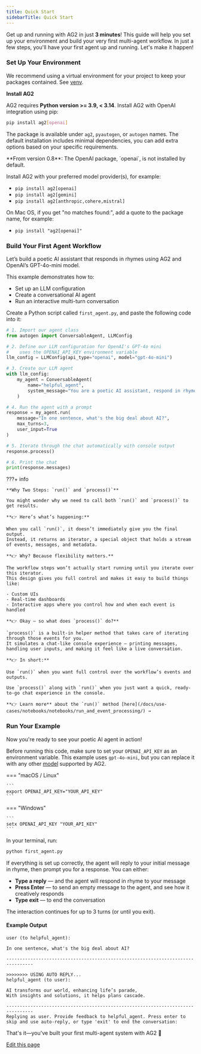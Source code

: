 ```yaml
---
title: Quick Start
sidebarTitle: Quick Start
---
```


Get up and running with AG2 in just **3 minutes**! This guide will help you set up your environment and build your very first multi-agent workflow. In just a few steps, you'll have your first agent up and running. Let's make it happen!

### Set Up Your Environment

<Tip>
We recommend using a virtual environment for your project to keep your packages contained. See <a href="https://docs.python.org/3/library/venv.html" target="_blank">venv</a>.
</Tip>

**Install AG2**

AG2 requires **Python version >= 3.9, < 3.14**. Install AG2 with OpenAI integration using pip:

```bash
pip install ag2[openai]
```

The package is available under `ag2`, `pyautogen`, or `autogen` names. The default installation includes minimal dependencies, you can add extra options based on your specific requirements.

<Warning>
**From version 0.8**: The OpenAI package, `openai`, is not installed by default.

Install AG2 with your preferred model provider(s), for example:

- `pip install ag2[openai]`
- `pip install ag2[gemini]`
- `pip install ag2[anthropic,cohere,mistral]`

On Mac OS, if you get "no matches found:", add a quote to the package name, for example:
- `pip install "ag2[openai]"`
</Warning>

### Build Your First Agent Workflow

Let’s build a poetic AI assistant that responds in rhymes using AG2 and OpenAI’s GPT-4o-mini model.

This example demonstrates how to:

- Set up an LLM configuration
- Create a conversational AI agent
- Run an interactive multi-turn conversation

Create a Python script called `first_agent.py`, and paste the following code into it:

```python
# 1. Import our agent class
from autogen import ConversableAgent, LLMConfig

# 2. Define our LLM configuration for OpenAI's GPT-4o mini
#    uses the OPENAI_API_KEY environment variable
llm_config = LLMConfig(api_type="openai", model="gpt-4o-mini")

# 3. Create our LLM agent
with llm_config:
    my_agent = ConversableAgent(
        name="helpful_agent",
        system_message="You are a poetic AI assistant, respond in rhyme.",
    )

# 4. Run the agent with a prompt
response = my_agent.run(
    message="In one sentence, what's the big deal about AI?",
    max_turns=3,
    user_input=True
)

# 5. Iterate through the chat automatically with console output
response.process()

# 6. Print the chat
print(response.messages)
```

???+ info

    **Why Two Steps: `run()` and `process()`**

    You might wonder why we need to call both `run()` and `process()` to get results.

    **👉 Here’s what’s happening:**

    When you call `run()`, it doesn’t immediately give you the final output.
    Instead, it returns an iterator, a special object that holds a stream of events, messages, and metadata.

    **👉 Why? Because flexibility matters.**

    The workflow steps won’t actually start running until you iterate over this iterator.
    This design gives you full control and makes it easy to build things like:

    - Custom UIs
    - Real-time dashboards
    - Interactive apps where you control how and when each event is handled

    **👉 Okay — so what does `process()` do?**

    `process()` is a built-in helper method that takes care of iterating through those events for you.
    It simulates a chat-like console experience — printing messages, handling user inputs, and making it feel like a live conversation.

    **👉 In short:**

    Use `run()` when you want full control over the workflow’s events and outputs.

    Use `process()` along with `run()` when you just want a quick, ready-to-go chat experience in the console.

    **👉 Learn more** about the `run()` method [here](/docs/use-cases/notebooks/notebooks/run_and_event_processing/) →

### Run Your Example

Now you're ready to see your poetic AI agent in action!

<Note>

Before running this code, make sure to set your `OPENAI_API_KEY` as an environment variable. This example uses `gpt-4o-mini`, but you can replace it with any other [model](../user-guide/models/amazon-bedrock) supported by AG2.

=== "macOS / Linux"

    ```
    export OPENAI_API_KEY="YOUR_API_KEY"
    ```

=== "Windows"

    ```
    setx OPENAI_API_KEY "YOUR_API_KEY"
    ```

</Note>

In your terminal, run:

```bash
python first_agent.py
```

If everything is set up correctly, the agent will reply to your initial message in rhyme, then prompt you for a response.
You can either:

- **Type a reply** — and the agent will respond in rhyme to your message
- **Press Enter** — to send an empty message to the agent, and see how it creatively responds
- **Type exit** — to end the conversation

The interaction continues for up to 3 turns (or until you exit).

#### Example Output

```console
user (to helpful_agent):

In one sentence, what's the big deal about AI?

--------------------------------------------------------------------------------

>>>>>>>> USING AUTO REPLY...
helpful_agent (to user):

AI transforms our world, enhancing life’s parade,
With insights and solutions, it helps plans cascade.

--------------------------------------------------------------------------------
Replying as user. Provide feedback to helpful_agent. Press enter to skip and use auto-reply, or type 'exit' to end the conversation:
```

That's it—you've built your first multi-agent system with AG2 🎉

<div className="edit-url-container">
    <a className="edit-url" href="https://github.com/ag2ai/ag2/edit/main/website/docs/quick-start.mdx" target='_blank'><Icon icon="pen" iconType="solid" size="13px"/> Edit this page</a>
</div>
